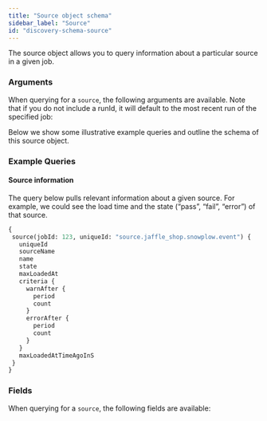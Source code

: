 ```yaml
---
title: "Source object schema"
sidebar_label: "Source"
id: "discovery-schema-source"
---
```



The source object allows you to query information about a particular source in a given job.


<DiscoveryApiJobDeprecationNotice />

### Arguments

When querying for a `source`, the following arguments are available. Note that if you do not include a runId, it will default to the most recent run of the specified job:

<ArgsTable queryName="source" />

Below we show some illustrative example queries and outline the schema of this source object.

### Example Queries

#### Source information

The query below pulls relevant information about a given source. For example, we could see the load time and the state (“pass”, “fail”, “error”) of that source.

```graphql
{
 source(jobId: 123, uniqueId: "source.jaffle_shop.snowplow.event") {
   uniqueId
   sourceName
   name
   state
   maxLoadedAt
   criteria {
     warnAfter {
       period
       count
     }
     errorAfter {
       period
       count
     }
   }
   maxLoadedAtTimeAgoInS
 }
}
```

### Fields

When querying for a `source`, the following fields are available:

<SchemaTable nodeName="SourceNode" />
